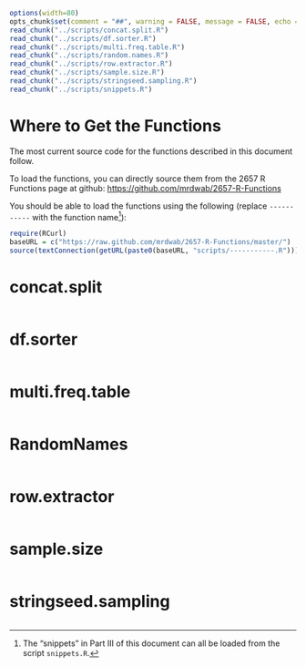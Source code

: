 
```r
options(width=80)
opts_chunk$set(comment = "##", warning = FALSE, message = FALSE, echo = TRUE, tidy = FALSE, size="small")
read_chunk("../scripts/concat.split.R")
read_chunk("../scripts/df.sorter.R")
read_chunk("../scripts/multi.freq.table.R")
read_chunk("../scripts/random.names.R")
read_chunk("../scripts/row.extractor.R")
read_chunk("../scripts/sample.size.R")
read_chunk("../scripts/stringseed.sampling.R")
read_chunk("../scripts/snippets.R")
```

\part{The Functions}

# Where to Get the Functions

The most current source code for the functions described in this document follow.

To load the functions, you can directly source them from the 2657 R Functions page at github: [https://github.com/mrdwab/2657-R-Functions](https://github.com/mrdwab/2657-R-Functions)

You should be able to load the functions using the following (replace `-----------` with the function name^[The "snippets" in Part III of this document can all be loaded from the script `snippets.R`.]):

```r
require(RCurl)
baseURL = c("https://raw.github.com/mrdwab/2657-R-Functions/master/")
source(textConnection(getURL(paste0(baseURL, "scripts/-----------.R"))))
```

\cleardoublepage

# concat.split

```r
```

\cleardoublepage

# df.sorter

```r
```

\cleardoublepage

# multi.freq.table

```r
```

\cleardoublepage

# RandomNames

```r
```

\cleardoublepage

# row.extractor

```r
```

\cleardoublepage

# sample.size

```r
```

\cleardoublepage

# stringseed.sampling

```r
```

\cleardoublepage
